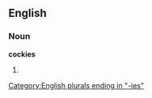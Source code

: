 ==English==

===Noun===
'''cockies'''

# {{plural of|[[cocky]]}}

[[Category:English plurals ending in "-ies"]]